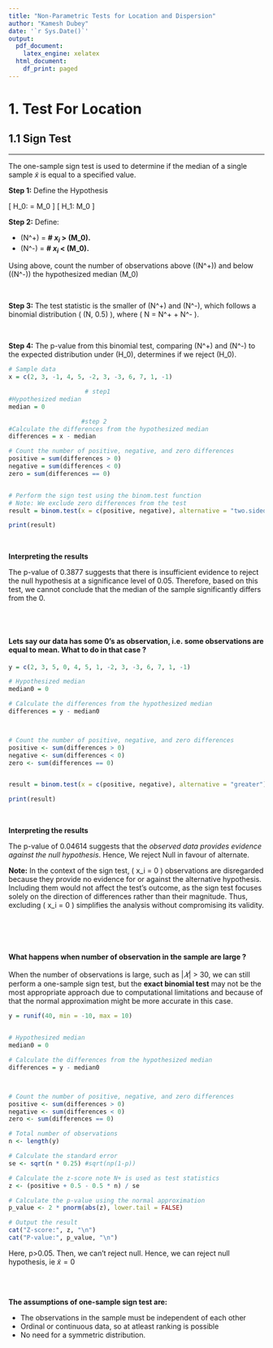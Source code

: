 ```yaml
---
title: "Non-Parametric Tests for Location and Dispersion"
author: "Kamesh Dubey"
date: '`r Sys.Date()`'
output:
  pdf_document:
    latex_engine: xelatex
  html_document:
    df_print: paged
---
```



# **1. Test For Location**

## **1.1 Sign Test**

---

The one-sample sign test is used to determine if the median of a single sample $\tilde{x}$ is equal to a specified value. 


**Step 1:** Define the Hypothesis

\[ 
H_0: \tilde{x} = M_0 
\]
\[ 
H_1: \tilde{x} \neq M_0 
\]

**Step 2:** Define:

- \(N^+\) =  **# $x_i$ > \(M_0\).**
- \(N^-\) = **# $x_i$ < \(M_0\).**

Using above, count the number of observations above (\(N^+\)) and below (\(N^-\)) the hypothesized median \(M_0\)

<br>

**Step 3:** The test statistic is the smaller of \(N^+\) and \(N^-\), which follows a binomial distribution \( \text{Binomial}(N, 0.5) \), where \( N = N^+ + N^- \). 

<br>

**Step 4:** The p-value from this binomial test, comparing \(N^+\) and \(N^-\) to the expected distribution under \(H_0\), determines if we reject \(H_0\).

```r
# Sample data
x = c(2, 3, -1, 4, 5, -2, 3, -3, 6, 7, 1, -1)

                     # step1 
#Hypothesized median
median = 0

                    #step 2 
#Calculate the differences from the hypothesized median
differences = x - median

# Count the number of positive, negative, and zero differences
positive = sum(differences > 0)
negative = sum(differences < 0)
zero = sum(differences == 0)


# Perform the sign test using the binom.test function
# Note: We exclude zero differences from the test
result = binom.test(x = c(positive, negative), alternative = "two.sided")

print(result)

```
<br>

**Interpreting the results**

The p-value of 0.3877 suggests that there is insufficient evidence to reject the null hypothesis at a significance level of 0.05. Therefore, based on this test, we cannot conclude that the median of the sample significantly differs from the 0.

<br>
<br>

#### **Lets say our data has some 0's as observation, i.e. some observations are equal to mean. What to do in that case ?**
```r
y = c(2, 3, 5, 0, 4, 5, 1, -2, 3, -3, 6, 7, 1, -1)

# Hypothesized median
median0 = 0

# Calculate the differences from the hypothesized median
differences = y - median0



# Count the number of positive, negative, and zero differences
positive <- sum(differences > 0)
negative <- sum(differences < 0)
zero <- sum(differences == 0)


result = binom.test(x = c(positive, negative), alternative = "greater")

print(result)
```
<br>

**Interpreting the results**

The p-value of 0.04614 suggests that the *observed data provides evidence against the null hypothesis*. Hence, We reject Null in favour of alternate.

**Note:** In the context of the sign test, \( x_i = 0 \) observations are disregarded because they provide no evidence for or against the alternative hypothesis. Including them would not affect the test's outcome, as the sign test focuses solely on the direction of differences rather than their magnitude. Thus, excluding \( x_i = 0 \) simplifies the analysis without compromising its validity.

<br>
<br>
<br>


#### **What happens when number of observation in the sample are large ?**

When the number of observations is large, such as $|𝑋|$ > 30, we can still perform a one-sample sign test, but the **exact binomial test** may not be the most appropriate approach due to computational limitations and because of that the normal approximation might be more accurate in this case.

```r
y = runif(40, min = -10, max = 10)


# Hypothesized median
median0 = 0

# Calculate the differences from the hypothesized median
differences = y - median0



# Count the number of positive, negative, and zero differences
positive <- sum(differences > 0)
negative <- sum(differences < 0)
zero <- sum(differences == 0)

# Total number of observations
n <- length(y)

# Calculate the standard error
se <- sqrt(n * 0.25) #sqrt(np(1-p))

# Calculate the z-score note N+ is used as test statistics
z <- (positive + 0.5 - 0.5 * n) / se

# Calculate the p-value using the normal approximation
p_value <- 2 * pnorm(abs(z), lower.tail = FALSE)

# Output the result
cat("Z-score:", z, "\n")
cat("P-value:", p_value, "\n")

```
Here, 
      p>0.05. Then, we can't reject null. Hence, we can reject null hypothesis, ie $\tilde{x}=0$
      
<br> 
<br>

$\textbf{The assumptions of one-sample sign test are:}$

- The observations in the sample must be independent of each other
- Ordinal or continuous data, so at atleast ranking is possible
- No need for a symmetric distribution.


